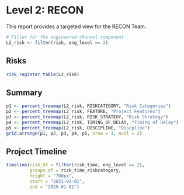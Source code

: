 # Level 2: RECON

This report provides a targeted view for the RECON Team. 

```r
# Filter for the engineered channel component
L2_risk <- filter(risk, eng_level == 2)
```

## Risks
```r
risk_register_table(L2_risk)
```

## Summary
```r
p1 <- percent_treemap(L2_risk, RISKCATEGORY, "Risk Categories")
p2 <- percent_treemap(L2_risk, FEATURE, "Project Features")
p3 <- percent_treemap(L2_risk, RISK_STRATEGY, "Risk Strategy")
p4 <- percent_treemap(L2_risk, TIMING_OF_DELAY, "Timing of Delay")
p5 <- percent_treemap(L2_risk, DISCIPLINE, "Discpline")
grid.arrange(p1, p2, p3, p4, p5, nrow = 3, ncol = 2)
```

## Project Timeline
```r
timeline(risk_df = filter(risk_time, eng_level == 2), 
         groups_df = risk_time_riskcategory,
         height = "700px",
         start = "2021-01-01",
         end = "2025-01-01")
```
